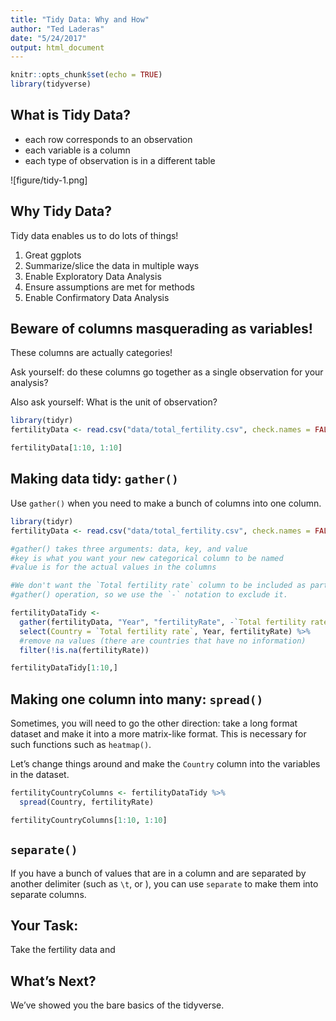 ```yaml
---
title: "Tidy Data: Why and How"
author: "Ted Laderas"
date: "5/24/2017"
output: html_document
---
```


```r
knitr::opts_chunk$set(echo = TRUE)
library(tidyverse)
```

## What is Tidy Data?

- each row corresponds to an observation
- each variable is a column
- each type of observation is in a different table

![figure/tidy-1.png]

## Why Tidy Data?

Tidy data enables us to do lots of things!

1) Great ggplots
2) Summarize/slice the data in multiple ways
3) Enable Exploratory Data Analysis
4) Ensure assumptions are met for methods
5) Enable Confirmatory Data Analysis

## Beware of columns masquerading as variables!

These columns are actually categories!

Ask yourself: do these columns go together as a single observation for your analysis?

Also ask yourself: What is the unit of observation?

```r
library(tidyr)
fertilityData <- read.csv("data/total_fertility.csv", check.names = FALSE)

fertilityData[1:10, 1:10]
```

## Making data tidy: `gather()`

Use `gather()` when you need to make a bunch of columns into one column. 

```r
library(tidyr)
fertilityData <- read.csv("data/total_fertility.csv", check.names = FALSE)

#gather() takes three arguments: data, key, and value
#key is what you want your new categorical column to be named
#value is for the actual values in the columns

#We don't want the `Total fertility rate` column to be included as part of the
#gather() operation, so we use the `-` notation to exclude it.

fertilityDataTidy <- 
  gather(fertilityData, "Year", "fertilityRate", -`Total fertility rate`) %>% 
  select(Country = `Total fertility rate`, Year, fertilityRate) %>% 
  #remove na values (there are countries that have no information)
  filter(!is.na(fertilityRate))

fertilityDataTidy[1:10,]
```

## Making one column into many: `spread()`

Sometimes, you will need to go the other direction: take a long format dataset and make it into a more matrix-like format. This is necessary for such functions such as `heatmap()`.

Let's change things around and make the `Country` column into the variables in the dataset.

```r
fertilityCountryColumns <- fertilityDataTidy %>% 
  spread(Country, fertilityRate) 

fertilityCountryColumns[1:10, 1:10]
```

## `separate()`

If you have a bunch of values that are in a column and are separated by another delimiter (such as `\t`, or ` `), you can use `separate` to make them into separate columns.

## Your Task:

Take the fertility data and 

## What's Next?

We've showed you the bare basics of the tidyverse.
